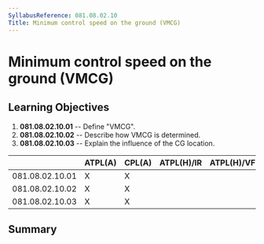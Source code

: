 ```yaml
---
SyllabusReference: 081.08.02.10
Title: Minimum control speed on the ground (VMCG)
---
```


# Minimum control speed on the ground (VMCG)

## Learning Objectives

1.  **081.08.02.10.01** -- Define "VMCG".
2.  **081.08.02.10.02** -- Describe how VMCG is determined.
3.  **081.08.02.10.03** -- Explain the influence of the CG location.

|                 | ATPL(A) | CPL(A) | ATPL(H)/IR | ATPL(H)/VFR | CPL(H) | IR  | CBIR(A) |
| --------------- | ------- | ------ | ---------- | ----------- | ------ | --- | ------- |
| 081.08.02.10.01 | X       | X      |            |             |        |     |         |
| 081.08.02.10.02 | X       | X      |            |             |        |     |         |
| 081.08.02.10.03 | X       | X      |            |             |        |     |         |

## Summary
